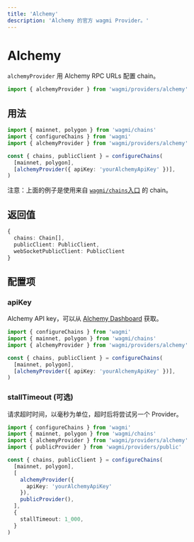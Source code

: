 ```yaml
---
title: 'Alchemy'
description: 'Alchemy 的官方 wagmi Provider。'
---
```



# Alchemy

`alchemyProvider` 用 Alchemy RPC URLs 配置 chain。

```ts
import { alchemyProvider } from 'wagmi/providers/alchemy'
```

## 用法

```ts
import { mainnet, polygon } from 'wagmi/chains'
import { configureChains } from 'wagmi'
import { alchemyProvider } from 'wagmi/providers/alchemy'

const { chains, publicClient } = configureChains(
  [mainnet, polygon],
  [alchemyProvider({ apiKey: 'yourAlchemyApiKey' })],
)
```

注意：上面的例子是使用来自 [`wagmi/chains`入口](/react/chains#wagmichains) 的 chain。

## 返回值

```ts
{
  chains: Chain[],
  publicClient: PublicClient,
  webSocketPublicClient: PublicClient
}
```

## 配置项

### apiKey

Alchemy API key，可以从 [Alchemy Dashboard](https://dashboard.alchemyapi.io/) 获取。

```ts {7}
import { configureChains } from 'wagmi'
import { mainnet, polygon } from 'wagmi/chains'
import { alchemyProvider } from 'wagmi/providers/alchemy'

const { chains, publicClient } = configureChains(
  [mainnet, polygon],
  [alchemyProvider({ apiKey: 'yourAlchemyApiKey' })],
)
```

### stallTimeout (可选)

请求超时时间，以毫秒为单位，超时后将尝试另一个 Provider。

```ts {11}
import { configureChains } from 'wagmi'
import { mainnet, polygon } from 'wagmi/chains'
import { alchemyProvider } from 'wagmi/providers/alchemy'
import { publicProvider } from 'wagmi/providers/public'

const { chains, publicClient } = configureChains(
  [mainnet, polygon],
  [
    alchemyProvider({
      apiKey: 'yourAlchemyApiKey'
    }),
    publicProvider(),
  ],
  {
    stallTimeout: 1_000,
  }
)
```
